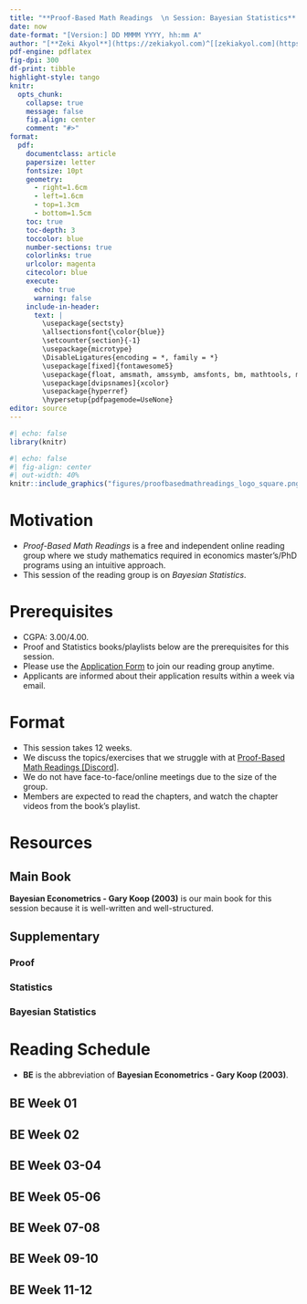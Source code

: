 ---
title: "**Proof-Based Math Readings  \n Session: Bayesian Statistics**  \n 2024 Winter"
date: now
date-format: "[Version:] DD MMMM YYYY, hh:mm A"
author: "[**Zeki Akyol**](https://zekiakyol.com)^[[zekiakyol.com](https://zekiakyol.com)]  \n Department of Economics  \n Istanbul Technical University  \n [Click here for the most recent versions of the syllabuses](https://github.com/zekiakyol/proof-based-math-readings)"
pdf-engine: pdflatex
fig-dpi: 300
df-print: tibble
highlight-style: tango
knitr:
  opts_chunk: 
    collapse: true
    message: false
    fig.align: center
    comment: "#>"
format:
  pdf: 
    documentclass: article
    papersize: letter
    fontsize: 10pt
    geometry: 
      - right=1.6cm
      - left=1.6cm
      - top=1.3cm
      - bottom=1.5cm
    toc: true
    toc-depth: 3
    toccolor: blue
    number-sections: true
    colorlinks: true
    urlcolor: magenta
    citecolor: blue
    execute:
      echo: true
      warning: false
    include-in-header: 
      text: |
        \usepackage{sectsty}
        \allsectionsfont{\color{blue}}
        \setcounter{section}{-1}
        \usepackage{microtype}
        \DisableLigatures{encoding = *, family = *}
        \usepackage[fixed]{fontawesome5}
        \usepackage{float, amsmath, amssymb, amsfonts, bm, mathtools, mathastext}
        \usepackage[dvipsnames]{xcolor}
        \usepackage{hyperref}
        \hypersetup{pdfpagemode=UseNone}
editor: source
---

```{r}
#| echo: false
library(knitr)
```

```{r}
#| echo: false
#| fig-align: center
#| out-width: 40%
knitr::include_graphics("figures/proofbasedmathreadings_logo_square.png")
```

\newpage

# Motivation 

- *Proof-Based Math Readings* is a free and independent online reading group where we study mathematics required in economics master's/PhD programs using an intuitive approach.
- This session of the reading group is on *Bayesian Statistics*.

# Prerequisites

- CGPA: 3.00/4.00.
- Proof and Statistics books/playlists below are the prerequisites for this session.
- Please use the [\faLink Application Form](https://docs.google.com/forms/d/e/1FAIpQLSf3OxwYuAwiDXMVTCQ_x3FTtKnHmRRkl_SXlpdfqTDty06PxQ/viewform) to join our reading group anytime.
- Applicants are informed about their application results within a week via email.

# Format

- This session takes 12 weeks.
- We discuss the topics/exercises that we struggle with at [\faDiscord Proof-Based Math Readings \[Discord\]](https://discord.com).
- We do not have face-to-face/online meetings due to the size of the group.
- Members are expected to read the chapters, and watch the chapter videos from the book's playlist.

# Resources

## Main Book

**Bayesian Econometrics - Gary Koop (2003)** is our main book for this session because it is well-written and well-structured.

\begin{itemize}
  \item[\faBook] Bayesian Econometrics - Gary Koop (2003)
  \item[\faBook] \href{http://personal.strath.ac.uk/gary.koop/sgpe_bayesian/corrections.pdf}{Bayesian Econometrics - Gary Koop (2003, Errata)}
\end{itemize}

## Supplementary

### Proof

\begin{itemize}
  \item[\faBook] \href{https://www.people.vcu.edu/~rhammack/BookOfProof/}{Book of Proof - Richard Hammack (3.3 Edition, 2022)}
  \item[\faYoutube] \href{https://www.youtube.com/@jeremy9959/playlists?view=50&sort=dd&shelf_id=5}{Book of Proof - Richard Hammack (3.3 Edition, 2022, Companion playlist by Jeremy Teitelbaum)}
  \item[\faYoutube] \href{https://www.youtube.com/playlist?list=PLVMgvCDIRy1x00m7Oo9XzEkDDACeEK_m-}{Book of Proof - Richard Hammack (3.3 Edition, 2022, Companion playlist by Michael Penn)}
\end{itemize}

### Statistics

\begin{itemize}
  \item[\faBook] \href{https://ocw.mit.edu/courses/res-6-012-introduction-to-probability-spring-2018/d973b10c2587781f86ca4f2aff49098f_MITRES_6_012S18_Textbook.pdf}{Introduction to Probability - Dimitri P. Bertsekas, John N. Tsitsiklis (2nd Edition, 2008, Summary Material)}
  \item[\faYoutube] \href{https://www.youtube.com/playlist?list=PLUl4u3cNGP60hI9ATjSFgLZpbNJ7myAg6}{Introduction to Probability - Dimitri P. Bertsekas, John N. Tsitsiklis (2nd Edition, 2008, Playlist)}
  \item[\faBook] \href{http://athenasc.com/probbook.html}{Introduction to Probability - Dimitri P. Bertsekas, John N. Tsitsiklis (2nd Edition, 2008, Solutions \& Errata)}
\end{itemize}

### Bayesian Statistics

\begin{itemize}
  \item[\faBook] Bayesian Econometric Methods - Joshua Chan, Gary Koop, Dale Poirier, Justin Tobias (2nd Edition, 2019)
  \item[\faBook] \href{https://web.ics.purdue.edu/~jltobias/second_edition/errata.pdf}{Bayesian Econometric Methods - Joshua Chan, Gary Koop, Dale Poirier, Justin Tobias (2nd Edition, 2019, Errata)}
  \item[\faYoutube] \href{https://www.youtube.com/playlist?list=PLFDbGp5YzjqXQ4oE4w9GVWdiokWB9gEpm}{Bayesian Statistics: A Comprehensive Course - Ben Lambert (2014)}
  \item[\faYoutube] \href{https://www.youtube.com/playlist?list=PLwJRxp3blEvZ8AKMXOy0fc0cqT61GsKCG}{A Student's Guide to Bayesian Statistics - Ben Lambert (2020)}
  \item[\faBook] \href{https://users.aalto.fi/~ave/BDA3.pdf}{Bayesian Data Analysis - Andrew Gelman, John Carlin, Hal Stern, David Dunson, Aki Vehtari, Donald Rubin (3rd Edition, 2022)}
\end{itemize}

\newpage

# Reading Schedule

- **BE** is the abbreviation of **Bayesian Econometrics - Gary Koop (2003)**.

::: {.callout-tip icon=false}
## **\faBook BE \hfill Week 01**

\begin{itemize}
  \item[] \textbf{Appendix A:} Introduction to Matrix Algebra
  \item[] \textbf{Appendix B:} Introduction to Probability and Statistics
  \item[] \textbf{1:} An Overview of Bayesian Econometrics
\end{itemize}
:::

::: {.callout-tip icon=false}
## **\faBook BE \hfill Week 02**

\begin{itemize}
  \item[] \textbf{2:} The Normal Linear Regression Model with Natural Conjugate Prior and a Single Explanatory Variable
\end{itemize}
:::

::: {.callout-tip icon=false}
## **\faBook BE \hfill Week 03-04**

\begin{itemize}
  \item[] \textbf{3:} The Normal Linear Regression Model with Natural Conjugate Prior and Many Explanatory Variables
\end{itemize}
:::

::: {.callout-tip icon=false}
## **\faBook BE \hfill Week 05-06**

\begin{itemize}
  \item[] \textbf{4:} The Normal Linear Regression Model with Other Priors
\end{itemize}
:::

::: {.callout-tip icon=false}
## **\faBook BE \hfill Week 07-08**

\begin{itemize}
  \item[] \textbf{5:} The Nonlinear Regression Model
\end{itemize}
:::

::: {.callout-tip icon=false}
## **\faBook BE \hfill Week 09-10**

\begin{itemize}
  \item[] \textbf{6:} The Linear Regression Model with General Error Covariance Matrix
\end{itemize}
:::

::: {.callout-tip icon=false}
## **\faBook BE \hfill Week 11-12**

\begin{itemize}
  \item[] \textbf{7:} The Linear Regression Model with Panel Data
\end{itemize}
:::
